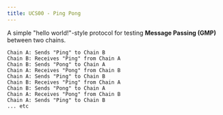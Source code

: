 ```yaml
---
title: UCS00 - Ping Pong
---
```


A simple "hello world!"-style protocol for testing **Message Passing (GMP)** between two chains.

```
Chain A: Sends "Ping" to Chain B
Chain B: Receives "Ping" from Chain A
Chain B: Sends "Pong" to Chain A
Chain A: Receives "Pong" from Chain B
Chain A: Sends "Ping" to Chain B
Chain B: Receives "Ping" from Chain A
Chain B: Sends "Pong" to Chain A
Chain A: Receives "Pong" from Chain B
Chain A: Sends "Ping" to Chain B
... etc
```



<LinkCard title="UCS00 - EVM reference implementation" description="Canonical UCS00 implementation in Solidity" href="https://github.com/unionlabs/union/blob/main/evm/contracts/apps/ucs/00-pingpong/PingPong.sol" />

<LinkCard title="UCS00 - CosmWasm reference implementation" description="Canonical UCS00 implementation in Rust" href="https://github.com/unionlabs/union/tree/main/cosmwasm/ibc-union/app/ucs00-pingpong" />

